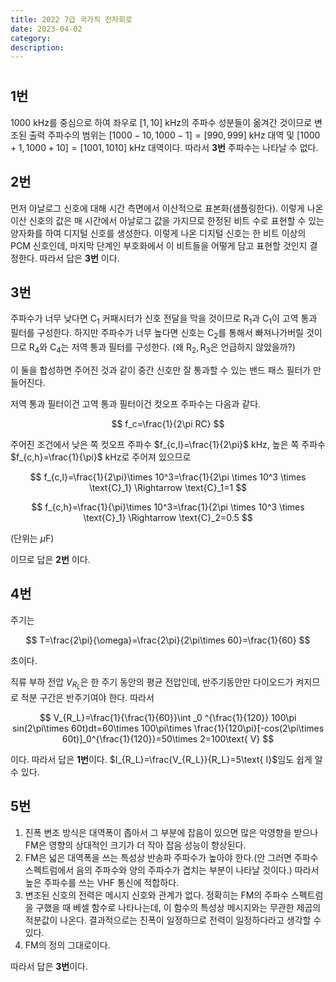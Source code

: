 ```yaml
---
title: 2022 7급 국가직 전자회로
date: 2023-04-02
category:
description:
---
```


#

## 1번

$1000$ kHz를 중심으로 하여 좌우로 $[1,10]$ kHz의 주파수 성분들이 옮겨간 것이므로 변조된 출력 주파수의 범위는 $[1000-10,1000-1]=[990,999]$ kHz 대역 및 $[1000+1,1000+10]=[1001,1010]$ kHz 대역이다.
따라서 **3번** 주파수는 나타날 수 없다.

## 2번

먼저 아날로그 신호에 대해 시간 측면에서 이산적으로 표본화(샘플링한다). 이렇게 나온 이산 신호의 값은 매 시간에서 아날로그 값을 가지므로 한정된 비트 수로 표현할 수 있는 양자화를 하여 디지털 신호를 생성한다.
이렇게 나온 디지털 신호는 한 비트 이상의 PCM 신호인데, 마지막 단계인 부호화에서 이 비트들을 어떻게 담고 표현할 것인지 결정한다. 따라서 답은 **3번** 이다.

## 3번

주파수가 너무 낮다면 $\text{C}_1$ 커패시터가 신호 전달을 막을 것이므로 $\text{R}_1$과 $\text{C}_1$이 고역 통과 필터를 구성한다. 하지만 주파수가 너무 높다면 신호는 $\text{C}_2$를 통해서 빠져나가버릴 것이므로 $\text{R}_4$와 $\text{C}_4$는 저역 통과 필터를 구성한다.
(왜 $\text{R}_2,\text{R}_3$은 언급하지 않았을까?)

이 둘을 합성하면 주어진 것과 같이 중간 신호만 잘 통과할 수 있는 밴드 패스 필터가 만들어진다.

저역 통과 필터이건 고역 통과 필터이건 컷오프 주파수는 다음과 같다.

$$
f_c=\frac{1}{2\pi RC}
$$

주어진 조건에서 낮은 쪽 컷오프 주파수 $f_{c,l}=\frac{1}{2\pi}$ kHz, 높은 쪽 주파수 $f_{c,h}=\frac{1}{\pi}$ kHz로 주어져 있으므로

$$
f_{c,l}=\frac{1}{2\pi}\times 10^3=\frac{1}{2\pi \times 10^3 \times \text{C}_1} \Rightarrow \text{C}_1=1
$$

$$
f_{c,h}=\frac{1}{\pi}\times 10^3=\frac{1}{2\pi \times 10^3 \times \text{C}_1} \Rightarrow \text{C}_2=0.5
$$

(단위는 $\mu\text{F}$)

이므로 답은 **2번** 이다.

## 4번

주기는

$$
T=\frac{2\pi}{\omega}=\frac{2\pi}{2\pi\times 60}=\frac{1}{60}
$$

초이다.

직류 부하 전압 $V_{R_L}$은 한 주기 동안의 평균 전압인데, 반주기동안만 다이오드가 켜지므로 적분 구간은 반주기여야 한다. 따라서

$$
V_{R_L}=\frac{1}{\frac{1}{60}}\int _0 ^{\frac{1}{120}} 100\pi sin(2\pi\times 60t)dt=60\times 100\pi\times \frac{1}{120\pi}[-cos(2\pi\times 60t)]_0^{\frac{1}{120}}=50\times 2=100\text{ V}
$$

이다. 따라서 답은 **1번**이다. $I_{R_L}=\frac{V_{R_L}}{R_L}=5\text{ I}$임도 쉽게 알 수 있다.

## 5번

1. 진폭 변조 방식은 대역폭이 좁아서 그 부분에 잡음이 있으면 많은 악영향을 받으나 FM은 영향의 상대적인 크기가 더 작아 잡음 성능이 향상된다.
2. FM은 넓은 대역폭을 쓰는 특성상 반송파 주파수가 높아야 한다.(안 그러면 주파수 스펙트럼에서 음의 주파수와 양의 주파수가 겹치는 부분이 나타날 것이다.) 따라서 높은 주파수를 쓰는 VHF 통신에 적합하다.
3. 변조된 신호의 전력은 메시지 신호와 관계가 없다. 정확히는 FM의 주파수 스펙트럼을 구했을 때 베셀 함수로 나타나는데, 이 함수의 특성상 메시지와는 무관한 제곱의 적분값이 나온다. 결과적으로는 진폭이 일정하므로 전력이 일정하다라고 생각할 수 있다.
4. FM의 정의 그대로이다.

따라서 답은 **3번**이다.
